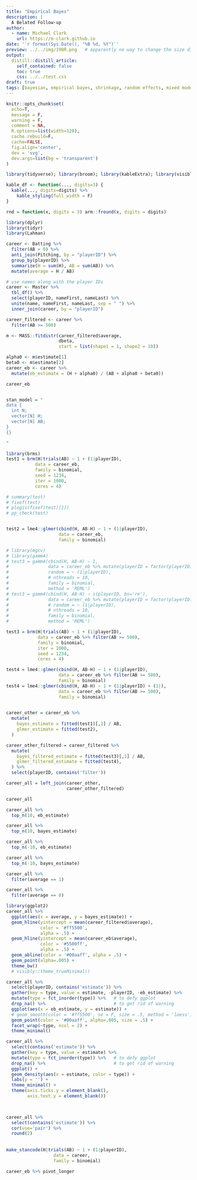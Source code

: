 ```yaml
---
title: "Empirical Bayes"
description: |
  A Belated Follow-up
author:
  - name: Michael Clark
    url: https://m-clark.github.io
date: '`r format(Sys.Date(), "%B %d, %Y")`'
preview: ../../img/198R.png   # apparently no way to change the size displayed via css (ignored) or file (stretched)
output:
  distill::distill_article:
    self_contained: false
    toc: true
    css: ../../test.css
draft: true
tags: [bayesian, empirical bayes, shrinkage, random effects, mixed models]
---
```


```r
knitr::opts_chunk$set(
  echo=T, 
  message = F, 
  warning = F, 
  comment = NA,
  R.options=list(width=120), 
  cache.rebuild=F, 
  cache=FALSE,
  fig.align='center', 
  dev = 'svg', 
  dev.args=list(bg = 'transparent')
)

library(tidyverse); library(broom); library(kableExtra); library(visibly)

kable_df <- function(..., digits=3) {
  kable(..., digits=digits) %>% 
    kable_styling(full_width = F)
}

rnd = function(x, digits = 3) arm::fround(x, digits = digits)
```

```r
library(dplyr)
library(tidyr)
library(Lahman)

career <- Batting %>%
  filter(AB > 0) %>%
  anti_join(Pitching, by = "playerID") %>%
  group_by(playerID) %>%
  summarize(H = sum(H), AB = sum(AB)) %>%
  mutate(average = H / AB)

# use names along with the player IDs
career <- Master %>%
  tbl_df() %>%
  select(playerID, nameFirst, nameLast) %>%
  unite(name, nameFirst, nameLast, sep = " ") %>%
  inner_join(career, by = "playerID") 

career_filtered <- career %>%
  filter(AB >= 500)

m <- MASS::fitdistr(career_filtered$average, 
                    dbeta,
                    start = list(shape1 = 1, shape2 = 10))

alpha0 <- m$estimate[1]
beta0 <- m$estimate[2]
career_eb <- career %>%
  mutate(eb_estimate = (H + alpha0) / (AB + alpha0 + beta0))

career_eb


stan_model = "
data {
  int N;
  vector[N] H;
  vector[N] AB;
}
{}

"

library(brms)
test1 = brm(H|trials(AB) ~ 1 + (1|playerID), 
           data = career_eb,
           family = binomial,
           seed = 1234,
           iter = 1000,
           cores = 4)

# summary(test)
# fixef(test)
# plogis(fixef(test)[1])
# pp_check(test)


test2 = lme4::glmer(cbind(H, AB-H) ~ 1 + (1|playerID), 
                    data = career_eb,
                    family = binomial)

# library(mgcv)
# library(gamm4)
# test3 = gamm4(cbind(H, AB-H) ~ 1, 
#               data = career_eb %>% mutate(playerID = factor(playerID)),  # will error non-sensically
#               random = ~ (1|playerID),
#               # nthreads = 10,
#               family = binomial,
#               method = 'REML')
# test3 = gamm4(cbind(H, AB-H) ~ s(playerID, bs='re'), 
#               data = career_eb %>% mutate(playerID = factor(playerID)),  # will error non-sensically
#               # random = ~ (1|playerID),
#               # nthreads = 10,
#               family = binomial,
#               method = 'REML')

test3 = brm(H|trials(AB) ~ 1 + (1|playerID), 
            data = career_eb %>% filter(AB >= 500),
            family = binomial,
            iter = 1000,
            seed = 1234,
            cores = 4)

test4 = lme4::glmer(cbind(H, AB-H) ~ 1 + (1|playerID), 
                    data = career_eb %>% filter(AB >= 500),
                    family = binomial)
test4 = lme4::glmer(cbind(H, AB-H) ~ 1 + (1|playerID) + (1|), 
                    data = career_eb %>% filter(AB >= 500),
                    family = binomial)

  
career_other = career_eb %>% 
  mutate(
    bayes_estimate = fitted(test1)[,1] / AB,
    glmer_estimate = fitted(test2),
  )

career_other_filtered = career_filtered %>% 
  mutate(
    bayes_filtered_estimate = fitted(test3)[,1] / AB,
    glmer_filtered_estimate = fitted(test4),
  ) %>% 
  select(playerID, contains('filter'))

career_all = left_join(career_other, 
                       career_other_filtered)

career_all

career_all %>% 
  top_n(10, eb_estimate)

career_all %>% 
  top_n(10, bayes_estimate)

career_all %>% 
  top_n(-10, eb_estimate)

career_all %>% 
  top_n(-10, bayes_estimate)

career_all %>% 
  filter(average == 1)

career_all %>% 
  filter(average == 0)

library(ggplot2)
career_all %>% 
  ggplot(aes(x = average, y = bayes_estimate)) +
  geom_hline(yintercept = mean(career_filtered$average), 
             color = '#ff5500',
             alpha = .5) +
  geom_hline(yintercept = mean(career_eb$average), 
             color = '#5500ff',
             alpha = .5) +
  geom_abline(color = '#00aaff', alpha = .5) +
  geom_point(alpha=.005) +
  theme_bw()
  # visibly::theme_trueMinimal()

career_all %>% 
  select(playerID, contains('estimate')) %>% 
  gather(key = type, value = estimate, -playerID, -eb_estimate) %>% 
  mutate(type = fct_inorder(type)) %>%   # to defy ggplot
  drop_na() %>%                          # to get rid of warning
  ggplot(aes(x = eb_estimate, y = estimate)) +
  # geom_smooth(color = '#ff5500', se = F, size = .5, method = 'loess') +
  geom_point(color = '#00aaff', alpha=.005, size = .5) +
  facet_wrap(~type, ncol = 2) + 
  theme_minimal()

career_all %>% 
  select(contains('estimate')) %>% 
  gather(key = type, value = estimate) %>% 
  mutate(type = fct_inorder(type)) %>%   # to defy ggplot
  drop_na() %>%                          # to get rid of warning
  ggplot() +
  geom_density(aes(x = estimate, color = type)) +
  labs(y = '') +
  theme_minimal() +
  theme(axis.ticks.y = element_blank(),
        axis.text.y = element_blank())


  
career_all %>% 
  select(contains('estimate')) %>% 
  cor(use='pair') %>% 
  round(2)
  
  
make_stancode(H|trials(AB) ~ 1 + (1|playerID), 
                  data = career,
                  family = binomial)

career_eb %>% pivot_longer
              

```

